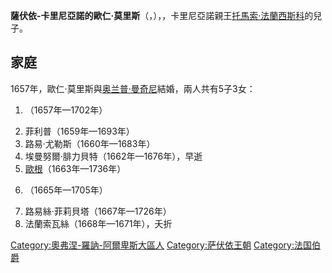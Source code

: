 {{Multiple issues|
{{Unreferenced|time=2021-01-05T10:14:14+00:00}}
{{Expand language|1=en|time=2021-01-05T13:10:04+00:00}}
}}
{{Infobox noble
| name        = 歐仁·莫里斯
| title       = 蘇瓦松伯爵
| image       = Eugen Mauritz, 1635-1673, hertig av Savoyen-Carignan - Nationalmuseum - 15842.tif
| birth_date  = {{birth date|1635|3|2|df=y}}
| birth_place = [[尚贝里|香貝里]]
| death_date  = {{death date and age|1673|6|6|1635|3|2|df=y}}
| death_place = [[翁納|翁納]]
| noble family= [[薩伏依王朝|薩伏依王朝]]
| father      = [[托馬索·法蘭西斯科|托馬索·法蘭西斯科]]
| mother      = [[波旁-蘇瓦松的瑪麗|波旁-蘇瓦松的瑪麗]]
}}
'''薩伏依-卡里尼亞諾的歐仁·莫里斯'''（{{lang-fr|Eugène-Maurice de Savoie-Carignan}}，{{bd|1635年|3月2日|1673年|6月6日}}），{{le|蘇瓦松伯爵|Count of Soissons}}，卡里尼亞諾親王[[托馬索·法蘭西斯科|托馬索·法蘭西斯科]]的兒子。

== 家庭 ==
1657年，歐仁·莫里斯與[[奥兰普·曼奇尼|奥兰普·曼奇尼]]結婚，兩人共有5子3女：
# {{le|路易·托馬斯 (薩伏依-卡里尼亞諾)|Louis Thomas, Count of Soissons|路易·托馬斯}}（1657年—1702年）
# 菲利普（1659年—1693年）
# 路易·尤勒斯（1660年—1683年）
# 埃曼努爾·腓力貝特（1662年—1676年），早逝
# [[欧根亲王|歐根]]（1663年—1736年）
# {{link-fr|瑪麗·讓娜 (薩伏依-卡里尼亞諾)|Marie-Jeanne de Savoie (1665-1705)|瑪麗·讓娜}}（1665年—1705年）
# 路易絲·菲莉貝塔（1667年—1726年）
# 法蘭索瓦絲（1668年—1671年），夭折

[[Category:奧弗涅-羅訥-阿爾卑斯大區人|Category:奧弗涅-羅訥-阿爾卑斯大區人]]
[[Category:萨伏依王朝|Category:萨伏依王朝]]
[[Category:法国伯爵|Category:法国伯爵]]